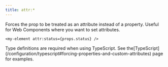 ```yaml
---
title: attr:*
---
```


Forces the prop to be treated as an attribute instead of a property.
Useful for Web Components where you want to set attributes.

```tsx
<my-element attr:status={props.status} />
```

<Callout type="info" title="Strong-Typing Custom Attributes">
	Type definitions are required when using TypeScript.
	See the[TypeScript](/configuration/typescript#forcing-properties-and-custom-attributes) page for examples.
</Callout>
